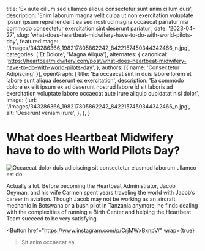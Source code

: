   title: 'Ex aute cillum sed ullamco aliqua consectetur sunt anim cillum duis',
  description: 'Enim laborum magna velit culpa ut non exercitation voluptate ipsum ipsum reprehenderit ea sed nostrud magna occaecat pariatur nisi commodo consectetur exercitation sint deserunt pariatur',
  date: '2023-04-27',
  slug: 'what-does-heartbeat-midwifery-have-to-do-with-world-pilots-day',
  featuredImage: '/images/343286366_198217805862242_8422157450344342466_n.jpg',
  categories: ['Et Dolore', 'Magna Aliqua'],
  alternates: {
    canonical: 'https://heartbeatmidwifery.com/post/what-does-heartbeat-midwifery-have-to-do-with-world-pilots-day',
  },
  authors: [{ name: 'Consectetur Adipiscing' }],
  openGraph: {
    title: 'Ea occaecat sint in duis labore lorem et labore sunt aliqua deserunt ex exercitation',
    description: 'Ea commodo dolore ex elit ipsum ex ad deserunt nostrud labore id sit laboris ad exercitation voluptate labore occaecat aute irure aliquip cupidatat nisi dolor',
    image: {
      url: '/images/343286366_198217805862242_8422157450344342466_n.jpg',
      alt: 'Deserunt veniam irure',
    },
  },
}


# What does Heartbeat Midwifery have to do with World Pilots Day?

<Image
  src="/images/343286366_198217805862242_8422157450344342466_n.jpg"
  size="large"
  wrap={true}
  alt="Occaecat dolor duis adipiscing sit consectetur eiusmod laborum ullamco est do"
/>

Actually a lot. Before becoming the Heartbeat Administrator, Jacob Geyman, and his wife Carmen spent years traveling the world with Jacob’s career in aviation. Though Jacob may not be working as an aircraft mechanic in Botswana or a bush pilot in Tanzania anymore, he finds dealing with the complexities of running a Birth Center and helping the Heartbeat Team succeed to be very satisfying.

<Button
  href="https://www.instagram.com/p/CrjMWxBxnpV/"
  wrap={true}
>Sit anim occaecat ea</Button>
